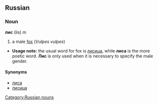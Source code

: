 ==Russian==
[[Category:Russian nouns]]
===Noun===
'''лис''' (lis) ''m''

# a male [[fox]] (''Vulpes vulpes'')

*'''Usage note:''' the usual word for fox is [[лисица]], while '''лиса''' is the more poetic word. '''Лис''' is only used when it is necessary to specify the male gender.

====Synonyms====
*[[лиса]]
*[[лисица]]